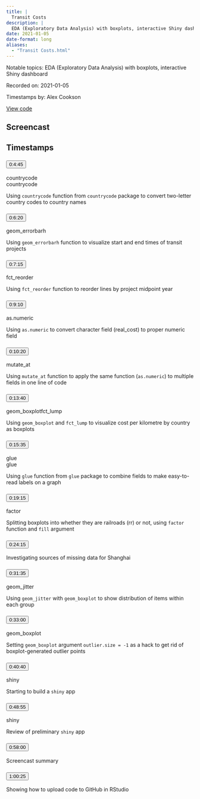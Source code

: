 ```yaml
---
title: |
  Transit Costs
description: |
  EDA (Exploratory Data Analysis) with boxplots, interactive Shiny dashboard
date: 2021-01-05
date-format: long
aliases:
  - "Transit Costs.html"
---
```


Notable topics: EDA (Exploratory Data Analysis) with boxplots, interactive Shiny dashboard

Recorded on: 2021-01-05

Timestamps by: Alex Cookson

[View code](https://github.com/dgrtwo/data-screencasts/blob/master/2021_01_05_transit_costs.Rmd)

## Screencast

<div id="yt-player" data-video-id="8jNQzce13SE"></div>

## Timestamps

```{=html}
<div id="topics">
  <div class="topic">
    <h3 id="ts-285">
      <button class="btn btn-link btn-timestamp" onClick="playerSkipToTimestamp(285, this)">0:4:45</button>
    </h3>
    <div class="topic_badges"><div><span class="badge-functions badge bg-info">countrycode</span></div><div><span class="badge-packages badge bg-primary">countrycode</span></div></div>
    <div class="topic_description">
      <p>Using <code>countrycode</code> function from <code>countrycode</code> package to convert two-letter country codes to country names</p>

    </div>
  </div>
  <div class="topic">
    <h3 id="ts-380">
      <button class="btn btn-link btn-timestamp" onClick="playerSkipToTimestamp(380, this)">0:6:20</button>
    </h3>
    <div class="topic_badges"><div><span class="badge-functions badge bg-info">geom_errorbarh</span></div><div></div></div>
    <div class="topic_description">
      <p>Using <code>geom_errorbarh</code> function to visualize start and end times of transit projects</p>

    </div>
  </div>
  <div class="topic">
    <h3 id="ts-435">
      <button class="btn btn-link btn-timestamp" onClick="playerSkipToTimestamp(435, this)">0:7:15</button>
    </h3>
    <div class="topic_badges"><div><span class="badge-functions badge bg-info">fct_reorder</span></div><div></div></div>
    <div class="topic_description">
      <p>Using <code>fct_reorder</code> function to reorder lines by project midpoint year</p>

    </div>
  </div>
  <div class="topic">
    <h3 id="ts-550">
      <button class="btn btn-link btn-timestamp" onClick="playerSkipToTimestamp(550, this)">0:9:10</button>
    </h3>
    <div class="topic_badges"><div><span class="badge-functions badge bg-info">as.numeric</span></div><div></div></div>
    <div class="topic_description">
      <p>Using <code>as.numeric</code> to convert character field (real_cost) to proper numeric field</p>

    </div>
  </div>
  <div class="topic">
    <h3 id="ts-620">
      <button class="btn btn-link btn-timestamp" onClick="playerSkipToTimestamp(620, this)">0:10:20</button>
    </h3>
    <div class="topic_badges"><div><span class="badge-functions badge bg-info">mutate_at</span></div><div></div></div>
    <div class="topic_description">
      <p>Using <code>mutate_at</code> function to apply the same function (<code>as.numeric</code>) to multiple fields in one line of code</p>

    </div>
  </div>
  <div class="topic">
    <h3 id="ts-820">
      <button class="btn btn-link btn-timestamp" onClick="playerSkipToTimestamp(820, this)">0:13:40</button>
    </h3>
    <div class="topic_badges"><div><span class="badge-functions badge bg-info">geom_boxplot</span><span class="badge-functions badge bg-info">fct_lump</span></div><div></div></div>
    <div class="topic_description">
      <p>Using <code>geom_boxplot</code> and <code>fct_lump</code> to visualize cost per kilometre by country as boxplots</p>

    </div>
  </div>
  <div class="topic">
    <h3 id="ts-935">
      <button class="btn btn-link btn-timestamp" onClick="playerSkipToTimestamp(935, this)">0:15:35</button>
    </h3>
    <div class="topic_badges"><div><span class="badge-functions badge bg-info">glue</span></div><div><span class="badge-packages badge bg-primary">glue</span></div></div>
    <div class="topic_description">
      <p>Using <code>glue</code> function from <code>glue</code> package to combine fields to make easy-to-read labels on a graph</p>

    </div>
  </div>
  <div class="topic">
    <h3 id="ts-1155">
      <button class="btn btn-link btn-timestamp" onClick="playerSkipToTimestamp(1155, this)">0:19:15</button>
    </h3>
    <div class="topic_badges"><div><span class="badge-functions badge bg-info">factor</span></div><div></div></div>
    <div class="topic_description">
      <p>Splitting boxplots into whether they are railroads (rr) or not, using <code>factor</code> function and <code>fill</code> argument</p>

    </div>
  </div>
  <div class="topic">
    <h3 id="ts-1455">
      <button class="btn btn-link btn-timestamp" onClick="playerSkipToTimestamp(1455, this)">0:24:15</button>
    </h3>
    <div class="topic_badges"><div></div><div></div></div>
    <div class="topic_description">
      <p>Investigating sources of missing data for Shanghai</p>

    </div>
  </div>
  <div class="topic">
    <h3 id="ts-1895">
      <button class="btn btn-link btn-timestamp" onClick="playerSkipToTimestamp(1895, this)">0:31:35</button>
    </h3>
    <div class="topic_badges"><div><span class="badge-functions badge bg-info">geom_jitter</span></div><div></div></div>
    <div class="topic_description">
      <p>Using <code>geom_jitter</code> with <code>geom_boxplot</code> to show distribution of items within each group</p>

    </div>
  </div>
  <div class="topic">
    <h3 id="ts-1980">
      <button class="btn btn-link btn-timestamp" onClick="playerSkipToTimestamp(1980, this)">0:33:00</button>
    </h3>
    <div class="topic_badges"><div><span class="badge-functions badge bg-info">geom_boxplot</span></div><div></div></div>
    <div class="topic_description">
      <p>Setting <code>geom_boxplot</code> argument <code>outlier.size = -1</code> as a hack to get rid of boxplot-generated outlier points</p>

    </div>
  </div>
  <div class="topic">
    <h3 id="ts-2440">
      <button class="btn btn-link btn-timestamp" onClick="playerSkipToTimestamp(2440, this)">0:40:40</button>
    </h3>
    <div class="topic_badges"><div></div><div><span class="badge-packages badge bg-primary">shiny</span></div></div>
    <div class="topic_description">
      <p>Starting to build a <code>shiny</code> app</p>

    </div>
  </div>
  <div class="topic">
    <h3 id="ts-2935">
      <button class="btn btn-link btn-timestamp" onClick="playerSkipToTimestamp(2935, this)">0:48:55</button>
    </h3>
    <div class="topic_badges"><div></div><div><span class="badge-packages badge bg-primary">shiny</span></div></div>
    <div class="topic_description">
      <p>Review of preliminary <code>shiny</code> app</p>

    </div>
  </div>
  <div class="topic">
    <h3 id="ts-3480">
      <button class="btn btn-link btn-timestamp" onClick="playerSkipToTimestamp(3480, this)">0:58:00</button>
    </h3>
    <div class="topic_badges"><div></div><div></div></div>
    <div class="topic_description">
      <p>Screencast summary</p>

    </div>
  </div>
  <div class="topic">
    <h3 id="ts-3625">
      <button class="btn btn-link btn-timestamp" onClick="playerSkipToTimestamp(3625, this)">1:00:25</button>
    </h3>
    <div class="topic_badges"><div></div><div></div></div>
    <div class="topic_description">
      <p>Showing how to upload code to GitHub in RStudio</p>

    </div>
  </div>
</div>
```
     
<script>
// 2. This code loads the IFrame Player API code asynchronously.
var tag = document.createElement("script");

tag.src = "https://www.youtube.com/iframe_api";
var firstScriptTag = document.getElementsByTagName("script")[0];
firstScriptTag.parentNode.insertBefore(tag, firstScriptTag);

// 3. This function creates an <iframe> (and YouTube player)
//    after the API code downloads.
var videoId = document.getElementById("yt-player").dataset.videoId;
var player;
function onYouTubeIframeAPIReady() {
  player = new YT.Player("yt-player", {
    height: "486",
    width: "864",
    videoId: videoId,
    playerVars: {
      "playsinline": 1
    },
    events: {
      onStateChange: function(event) {
        if (event.data == YT.PlayerState.PLAYING) {
          followTimestamps()
        }
      }
    }
  });
}

function playerSkipToTimestamp(seconds, tsElement) {
  player.seekTo(seconds, true)
  tsElement.scrollIntoView()
  document.getElementById("screencast").scrollIntoView()
}

const timestamps = Array.from(document.querySelectorAll('.topic h3[id^="ts-"]'))
  .map(el => el.id.replace('ts-', ''))

function followTimestamps() {
  if (player.getPlayerState() !== 1) {
    return
  }
  const currentTime = `${Math.floor(player.getCurrentTime())}`
  if (timestamps.includes(currentTime)) {
    const el = document.getElementById(`ts-${currentTime}`)
    if (el) {
      el.scrollIntoView()
      document.getElementById("screencast").scrollIntoView()
    }
  }
  setTimeout(followTimestamps, 1000)
}
</script>
